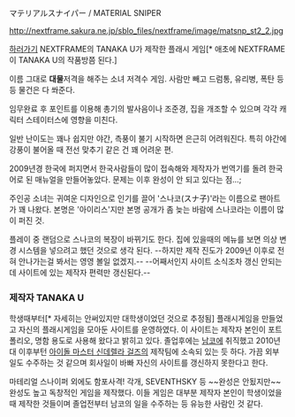 マテリアルスナイパー / MATERIAL SNIPER

http://nextframe.sakura.ne.jp/sblo_files/nextframe/image/matsnp_st2_2.jpg

[http://nextframe.jp/flash/matsnp/matsnp.html 하러가기]
NEXTFRAME의 TANAKA U가 제작한 플래시 게임[* 애초에 NEXTFRAME이 TANAKA U의 작품방쯤 된다.]

이름 그대로 '''대물'''저격을 해주는 소녀 저격수 게임. 사람만 빼고 드럼통, 유리병, 폭탄 등등 물건은 다 쏴준다.

임무완료 후 포인트를 이용해 총기의 발사음이나 조준경, 집을 개조할 수 있으며 각각 캐릭터 스테이터스에 영향을 미친다.

일반 난이도는 꽤나 쉽지만 야간, 측풍이 불기 시작하면 은근히 어려워진다. 특히 야간에 강풍이 불어올 때 전선 맞추기 같은 건 꽤 어려운 편.

2009년경 한국에 퍼지면서 한국사람들이 많이 접속해와 제작자가 번역기를 돌려 한국어로 된 매뉴얼을 만들어놓았다. 문제는 이후 완성이 안 되고 있다는 점...;

주인공 소녀는 귀여운 디자인으로 인기를 끌어 '스나코(スナ子)'라는 이름으로 팬아트가 꽤 나왔다. 본명은 '아이리스'지만 본명 공개가 좀 늦는 바람에 스나코라는 이름이 많이 퍼진 것.

플레이 중 랜덤으로 스나코의 복장이 바뀌기도 한다. 집에 있을때의 메뉴를 보면 의상 변경 시스템을 넣으려고 했던 것으로 생각 된다. --하지만 제작 진도가 2009년 이후로 전혀 안나가는걸 봐서는 영영 볼일 없겠지.-- --어째서인지 사이트 소식조차 갱신 안되는데 사이트에 있는 제작자 편력만 갱신된다.--

=== 제작자 TANAKA U ===
학생때부터[* 자세히는 안써있지만 대학생이었던 것으로 추정됨] 플래시게임을 만들었고 자신의 플래시게임을 모아둔 사이트를 운영하였다. 이 사이트는 제작자 본인이 포트폴리오, 명함 용도로 사용해 왔다고 밝히고 있다. 졸업후에는 [[남코]]에 취직했고 2010년대 이후부턴 [[아이돌 마스터 신데렐라 걸즈]]의 제작팀에 소속되 있는 듯 하다. 가끔 외부 일도 수주하는 것 같으며 회사일이 바빠 자신의 사이트를 갱신하지 못한다고 한다.

마테리얼 스나이퍼 외에도 함포사격! 각개, SEVENTHSKY 등 ~~완성은 안됬지만~~ 완성도 높고 독창적인 게임을 제작했다.
이들 게임은 대부분 제작자 본인이 학생이었을 때 제작한 것들이며 졸업전부터 남코의 일을 수주하는 등 유능한 사람인 것 같다.
